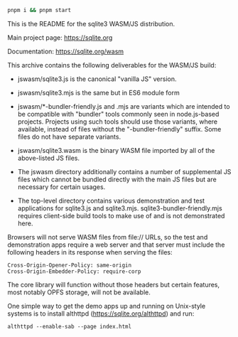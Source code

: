 ```sh
pnpm i && pnpm start
```

This is the README for the sqlite3 WASM/JS distribution.

Main project page: https://sqlite.org

Documentation: https://sqlite.org/wasm

This archive contains the following deliverables for the WASM/JS
build:

- jswasm/sqlite3.js is the canonical "vanilla JS" version.

- jswasm/sqlite3.mjs is the same but in ES6 module form

- jswasm/*-bundler-friendly.js and .mjs are variants which are
  intended to be compatible with "bundler" tools commonly seen in
  node.js-based projects. Projects using such tools should use those
  variants, where available, instead of files without the
  "-bundler-friendly" suffix. Some files do not have separate
  variants.

- jswasm/sqlite3.wasm is the binary WASM file imported by all of the
  above-listed JS files.

- The jswasm directory additionally contains a number of supplemental
  JS files which cannot be bundled directly with the main JS files
  but are necessary for certain usages.

- The top-level directory contains various demonstration and test
  applications for sqlite3.js and sqlite3.mjs.
  sqlite3-bundler-friendly.mjs requires client-side build tools to make
  use of and is not demonstrated here.

Browsers will not serve WASM files from file:// URLs, so the test and
demonstration apps require a web server and that server must include
the following headers in its response when serving the files:

    Cross-Origin-Opener-Policy: same-origin
    Cross-Origin-Embedder-Policy: require-corp

The core library will function without those headers but certain
features, most notably OPFS storage, will not be available.

One simple way to get the demo apps up and running on Unix-style
systems is to install althttpd (https://sqlite.org/althttpd) and run:

    althttpd --enable-sab --page index.html
